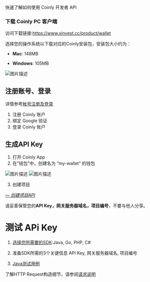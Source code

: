 快速了解如何使用 Coinly 开发者 API

### 下载 Coinly PC 客户端 ###
访问下载链接:https://www.xinvest.cc/product/wallet

选择您的操作系统以下载对应的Coinly安装包，安装包大小约为：

- **Mac**: 148MB

- **Windows**: 105MB

![图片描述](/docs/image/Snipaste_2025-09-15_14-02-08.png)
## 注册账号、登录 ##
详情参考[帐号注册及登录](https://yuh439675-create.github.io/Coinly_work/%E8%B4%A6%E5%8F%B7%E6%B3%A8%E5%86%8C%E5%8F%8A%E7%99%BB%E5%BD%95/login.html)

1. 注册 Coinly 账户
2. 绑定 Google 验证
3. 登录 Coinly 账户

## 生成API Key ##
1. 打开 Coinly App
2. 在”钱包”中，创建名为 “my-wallet” 的钱包

![图片描述](/docs/image/Snipaste_2025-09-03_14-23-56.png)
![图片描述](/docs/image/Snipaste_2025-09-03_14-30-24.png)

3. 创建项目

[*— 创建项目API*](https://yuh439675-create.github.io/Coinly_work/%E5%88%9B%E5%BB%BA%E9%A1%B9%E7%9B%AE/qb.html)

请妥善保管您的**API Key，网关服务器域名，项目编号**，不要与他人分享。
# 测试 APi Key #

1. [选择您所需要的SDK](/docs/SDK和工具/SDK支持):Java, Go, PHP, C#

2. 准备SDK所需的3个关键信息 API Key, 网关服务器域名, 项目编号

3. [Java测试用例]()

了解HTTP Request构造细节，请参阅[请求说明](/docs/API参考/请求说明)


